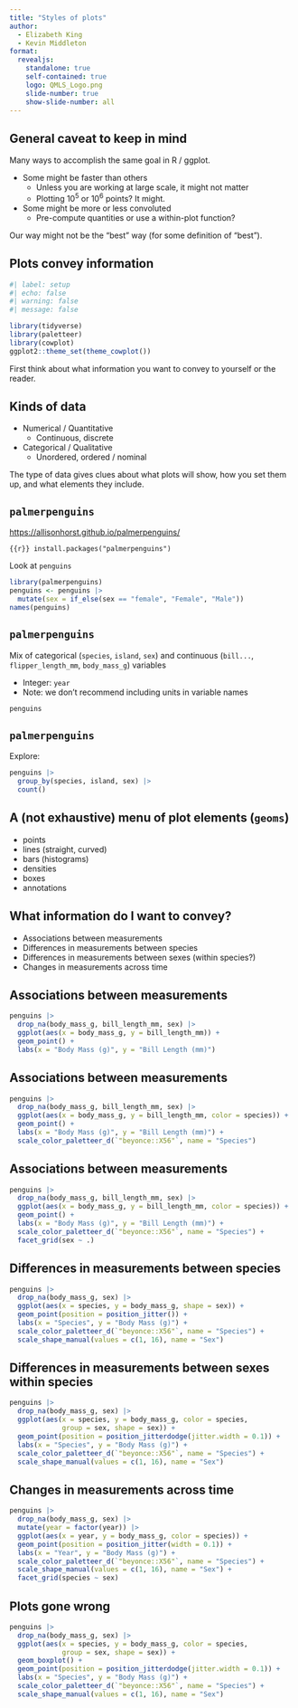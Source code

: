 ```yaml
---
title: "Styles of plots"
author:
  - Elizabeth King
  - Kevin Middleton
format:
  revealjs:
    standalone: true
    self-contained: true
    logo: QMLS_Logo.png
    slide-number: true
    show-slide-number: all
---
```


## General caveat to keep in mind

Many ways to accomplish the same goal in R / ggplot.

- Some might be faster than others
  - Unless you are working at large scale, it might not matter
  - Plotting 10^5^ or 10^6^ points? It might.
- Some might be more or less convoluted
  - Pre-compute quantities or use a within-plot function?

Our way might not be the "best" way (for some definition of "best").

## Plots convey information

```r
#| label: setup
#| echo: false
#| warning: false
#| message: false

library(tidyverse)
library(paletteer)
library(cowplot)
ggplot2::theme_set(theme_cowplot())
```

First think about what information you want to convey to yourself or the reader.

## Kinds of data

- Numerical / Quantitative
  - Continuous, discrete
- Categorical / Qualitative
  - Unordered, ordered / nominal

The type of data gives clues about what plots will show, how you set them up, and what elements they include.

## `palmerpenguins`

[https://allisonhorst.github.io/palmerpenguins/](https://allisonhorst.github.io/palmerpenguins/)

```{{r}}
install.packages("palmerpenguins")
```

Look at `penguins`

```r
library(palmerpenguins)
penguins <- penguins |> 
  mutate(sex = if_else(sex == "female", "Female", "Male"))
names(penguins)
```

## `palmerpenguins` {.smaller}

Mix of categorical (`species`, `island`, `sex`) and continuous (`bill...`, `flipper_length_mm`, `body_mass_g`) variables

- Integer: `year`
- Note: we don't recommend including units in variable names

```r
penguins
```

## `palmerpenguins`

Explore:

```r
penguins |> 
  group_by(species, island, sex) |> 
  count()
```

## A (not exhaustive) menu of plot elements (`geoms`)

- points
- lines (straight, curved)
- bars (histograms)
- densities
- boxes
- annotations

## What information do I want to convey?

- Associations between measurements
- Differences in measurements between species
- Differences in measurements between sexes (within species?)
- Changes in measurements across time

## Associations between measurements

```r
penguins |> 
  drop_na(body_mass_g, bill_length_mm, sex) |> 
  ggplot(aes(x = body_mass_g, y = bill_length_mm)) +
  geom_point() +
  labs(x = "Body Mass (g)", y = "Bill Length (mm)")
```

## Associations between measurements

```r
penguins |> 
  drop_na(body_mass_g, bill_length_mm, sex) |> 
  ggplot(aes(x = body_mass_g, y = bill_length_mm, color = species)) +
  geom_point() +
  labs(x = "Body Mass (g)", y = "Bill Length (mm)") +
  scale_color_paletteer_d(`"beyonce::X56"`, name = "Species")
```

## Associations between measurements

```r
penguins |> 
  drop_na(body_mass_g, bill_length_mm, sex) |> 
  ggplot(aes(x = body_mass_g, y = bill_length_mm, color = species)) +
  geom_point() +
  labs(x = "Body Mass (g)", y = "Bill Length (mm)") +
  scale_color_paletteer_d(`"beyonce::X56"`, name = "Species") +
  facet_grid(sex ~ .)
```

## Differences in measurements between species

```r
penguins |> 
  drop_na(body_mass_g, sex) |> 
  ggplot(aes(x = species, y = body_mass_g, shape = sex)) +
  geom_point(position = position_jitter()) +
  labs(x = "Species", y = "Body Mass (g)") +
  scale_color_paletteer_d(`"beyonce::X56"`, name = "Species") +
  scale_shape_manual(values = c(1, 16), name = "Sex")
```

## Differences in measurements between sexes within species

```r
penguins |> 
  drop_na(body_mass_g, sex) |> 
  ggplot(aes(x = species, y = body_mass_g, color = species,
             group = sex, shape = sex)) +
  geom_point(position = position_jitterdodge(jitter.width = 0.1)) +
  labs(x = "Species", y = "Body Mass (g)") +
  scale_color_paletteer_d(`"beyonce::X56"`, name = "Species") +
  scale_shape_manual(values = c(1, 16), name = "Sex")
```

## Changes in measurements across time

```r
penguins |> 
  drop_na(body_mass_g, sex) |> 
  mutate(year = factor(year)) |> 
  ggplot(aes(x = year, y = body_mass_g, color = species)) +
  geom_point(position = position_jitter(width = 0.1)) +
  labs(x = "Year", y = "Body Mass (g)") +
  scale_color_paletteer_d(`"beyonce::X56"`, name = "Species") +
  scale_shape_manual(values = c(1, 16), name = "Sex") +
  facet_grid(species ~ sex)
```

## Plots gone wrong

```r
penguins |> 
  drop_na(body_mass_g, sex) |> 
  ggplot(aes(x = species, y = body_mass_g, color = species,
             group = sex, shape = sex)) +
  geom_boxplot() +
  geom_point(position = position_jitterdodge(jitter.width = 0.1)) +
  labs(x = "Species", y = "Body Mass (g)") +
  scale_color_paletteer_d(`"beyonce::X56"`, name = "Species") +
  scale_shape_manual(values = c(1, 16), name = "Sex")
```


